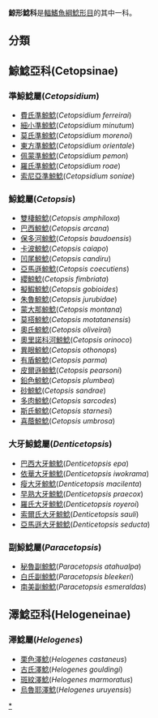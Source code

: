 {{Automatic taxobox
| taxon = Cetopsidae
| authority = 
| subdivision_ranks = [[屬|屬]]
| subdivision = *見內文
}}
'''鯨形鯰科'''是[[輻鰭魚綱|輻鰭魚綱]][[鯰形目|鯰形目]]的其中一科。

==分類==
==鯨鯰亞科(Cetopsinae)==
===準鯨鯰屬(''Cetopsidium'')===
*[[費氏準鯨鯰|費氏準鯨鯰]](''Cetopsidium ferreirai'')
*[[細小準鯨鯰|細小準鯨鯰]](''Cetopsidium minutum'')
*[[莫氏準鯨鯰|莫氏準鯨鯰]](''Cetopsidium morenoi'')
*[[東方準鯨鯰|東方準鯨鯰]](''Cetopsidium orientale'')
*[[佩蒙準鯨鯰|佩蒙準鯨鯰]](''Cetopsidium pemon'')
*[[羅氏準鯨鯰|羅氏準鯨鯰]](''Cetopsidium roae'')
*[[索尼亞準鯨鯰|索尼亞準鯨鯰]](''Cetopsidium soniae'')
===鯨鯰屬(''Cetopsis'')===
*[[雙棲鯨鯰|雙棲鯨鯰]](''Cetopsis amphiloxa'')
*[[巴西鯨鯰|巴西鯨鯰]](''Cetopsis arcana'')
*[[保多河鯨鯰|保多河鯨鯰]](''Cetopsis baudoensis'')
*[[卡波鯨鯰|卡波鯨鯰]](''Cetopsis caiapo'')
*[[凹尾鯨鯰|凹尾鯨鯰]](''Cetopsis candiru'')
*[[亞馬遜鯨鯰|亞馬遜鯨鯰]](''Cetopsis coecutiens'')
*[[纓鯨鯰|纓鯨鯰]](''Cetopsis fimbriata'')
*[[擬鰕鯨鯰|擬鰕鯨鯰]](''Cetopsis gobioides'')
*[[朱魯鯨鯰|朱魯鯨鯰]](''Cetopsis jurubidae'')
*[[蒙大那鯨鯰|蒙大那鯨鯰]](''Cetopsis montana'')
*[[莫搭鯨鯰|莫搭鯨鯰]](''Cetopsis motatanensis'')
*[[奧氏鯨鯰|奧氏鯨鯰]](''Cetopsis oliveirai'')
*[[奧里諾科河鯨鯰|奧里諾科河鯨鯰]](''Cetopsis orinoco'')
*[[異眼鯨鯰|異眼鯨鯰]](''Cetopsis othonops'')
*[[有盾鯨鯰|有盾鯨鯰]](''Cetopsis parma'')
*[[皮爾遜鯨鯰|皮爾遜鯨鯰]](''Cetopsis pearsoni'')
*[[鉛色鯨鯰|鉛色鯨鯰]](''Cetopsis plumbea'')
*[[砂鯨鯰|砂鯨鯰]](''Cetopsis sandrae'')
*[[多肉鯨鯰|多肉鯨鯰]](''Cetopsis sarcodes'')
*[[斯氏鯨鯰|斯氏鯨鯰]](''Cetopsis starnesi'')
*[[喜蔭鯨鯰|喜蔭鯨鯰]](''Cetopsis umbrosa'')

===大牙鯨鯰屬(''Denticetopsis'')===
*[[巴西大牙鯨鯰|巴西大牙鯨鯰]](''Denticetopsis epa'')
*[[依華大牙鯨鯰|依華大牙鯨鯰]](''Denticetopsis iwokrama'')
*[[瘦大牙鯨鯰|瘦大牙鯨鯰]](''Denticetopsis macilenta'')
*[[早熟大牙鯨鯰|早熟大牙鯨鯰]](''Denticetopsis praecox'')
*[[羅氏大牙鯨鯰|羅氏大牙鯨鯰]](''Denticetopsis royeroi'')
*[[索爾氏大牙鯨鯰|索爾氏大牙鯨鯰]](''Denticetopsis sauli'')
*[[亞馬遜大牙鯨鯰|亞馬遜大牙鯨鯰]](''Denticetopsis seducta'')

===副鯨鯰屬(''Paracetopsis'')===
*[[秘魯副鯨鯰|秘魯副鯨鯰]](''Paracetopsis atahualpa'')
*[[白氏副鯨鯰|白氏副鯨鯰]](''Paracetopsis bleekeri'')
*[[南美副鯨鯰|南美副鯨鯰]](''Paracetopsis esmeraldas'')

==澤鯰亞科(Helogeneinae)==
===澤鯰屬(''Helogenes'')===
*[[栗色澤鯰|栗色澤鯰]](''Helogenes castaneus'')
*[[古氏澤鯰|古氏澤鯰]](''Helogenes gouldingi'')
*[[斑紋澤鯰|斑紋澤鯰]](''Helogenes marmoratus'')
*[[烏魯耶澤鯰|烏魯耶澤鯰]](''Helogenes uruyensis'')

{{taxonbar}}
[[Category:鯨形鯰科|*]]